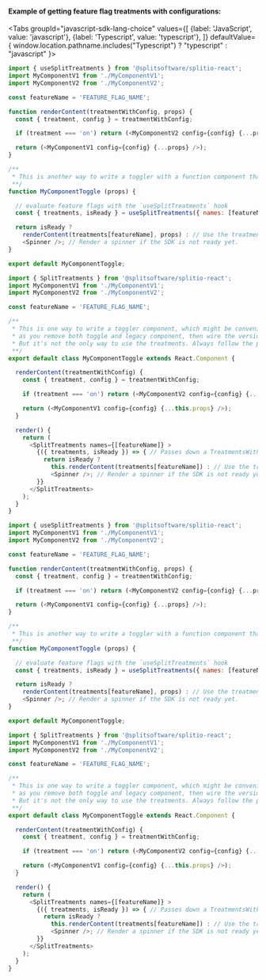 
#### Example of getting feature flag treatments with configurations:

<Tabs
  groupId="javascript-sdk-lang-choice"
  values={[
    {label: 'JavaScript', value: 'javascript'},
    {label: 'Typescript', value: 'typescript'},
  ]} defaultValue={ window.location.pathname.includes("Typescript") ? "typescript" : "javascript" }>
  <TabItem value="javascript">

```javascript title="With useSplitTreatments hook"
import { useSplitTreatments } from '@splitsoftware/splitio-react';
import MyComponentV1 from './MyComponentV1';
import MyComponentV2 from './MyComponentV2';

const featureName = 'FEATURE_FLAG_NAME';

function renderContent(treatmentWithConfig, props) {
  const { treatment, config } = treatmentWithConfig;

  if (treatment === 'on') return (<MyComponentV2 config={config} {...props} />);

  return (<MyComponentV1 config={config} {...props} />);
}

/**
 * This is another way to write a toggler with a function component that uses hooks.
 **/
function MyComponentToggle (props) {

  // evaluate feature flags with the `useSplitTreatments` hook
  const { treatments, isReady } = useSplitTreatments({ names: [featureName] });

  return isReady ?
    renderContent(treatments[featureName], props) : // Use the treatments and configs.
    <Spinner />; // Render a spinner if the SDK is not ready yet.
}

export default MyComponentToggle;
```

```javascript title="With SplitTreatments component (deprecated)"
import { SplitTreatments } from '@splitsoftware/splitio-react';
import MyComponentV1 from './MyComponentV1';
import MyComponentV2 from './MyComponentV2';

const featureName = 'FEATURE_FLAG_NAME';

/**
 * This is one way to write a toggler component, which might be convenient for code cleanup afterwards
 * as you remove both toggle and legacy component, then wire the version you'll keep.
 * But it's not the only way to use the treatments. Always follow the pattern that works best for you!
 **/
export default class MyComponentToggle extends React.Component {

  renderContent(treatmentWithConfig) {
    const { treatment, config } = treatmentWithConfig;

    if (treatment === 'on') return (<MyComponentV2 config={config} {...this.props} />);

    return (<MyComponentV1 config={config} {...this.props} />);
  }

  render() {
    return (
      <SplitTreatments names={[featureName]} >
        {({ treatments, isReady }) => { // Passes down a TreatmentsWithConfig object and SplitContext properties like the boolean `isReady` flag.
          return isReady ?
            this.renderContent(treatments[featureName]) : // Use the treatments and configs.
            <Spinner />; // Render a spinner if the SDK is not ready yet. You can do what you want with this boolean.
        }}
      </SplitTreatments>
    );
  }
}
```

  </TabItem>
  <TabItem value="typescript">

```javascript title="With useSplitTreatments hook"
import { useSplitTreatments } from '@splitsoftware/splitio-react';
import MyComponentV1 from './MyComponentV1';
import MyComponentV2 from './MyComponentV2';

const featureName = 'FEATURE_FLAG_NAME';

function renderContent(treatmentWithConfig, props) {
  const { treatment, config } = treatmentWithConfig;

  if (treatment === 'on') return (<MyComponentV2 config={config} {...props} />);

  return (<MyComponentV1 config={config} {...props} />);
}

/**
 * This is another way to write a toggler with a function component that uses hooks.
 **/
function MyComponentToggle (props) {

  // evaluate feature flags with the `useSplitTreatments` hook
  const { treatments, isReady } = useSplitTreatments({ names: [featureName] });

  return isReady ?
    renderContent(treatments[featureName], props) : // Use the treatments and configs.
    <Spinner />; // Render a spinner if the SDK is not ready yet.
}

export default MyComponentToggle;
```

```javascript title="With SplitTreatments component (deprecated)"
import { SplitTreatments } from '@splitsoftware/splitio-react';
import MyComponentV1 from './MyComponentV1';
import MyComponentV2 from './MyComponentV2';

const featureName = 'FEATURE_FLAG_NAME';

/**
 * This is one way to write a toggler component, which might be convenient for code cleanup afterwards
 * as you remove both toggle and legacy component, then wire the version you'll keep.
 * But it's not the only way to use the treatments. Always follow the pattern that works best for you!
 **/
export default class MyComponentToggle extends React.Component {

  renderContent(treatmentWithConfig) {
    const { treatment, config } = treatmentWithConfig;

    if (treatment === 'on') return (<MyComponentV2 config={config} {...this.props} />);

    return (<MyComponentV1 config={config} {...this.props} />);
  }

  render() {
    return (
      <SplitTreatments names={[featureName]} >
        {({ treatments, isReady }) => { // Passes down a TreatmentsWithConfig object and SplitContext properties like the boolean `isReady` flag.
          return isReady ?
            this.renderContent(treatments[featureName]) : // Use the treatments and configs.
            <Spinner />; // Render a spinner if the SDK is not ready yet. You can do what you want with this boolean.
        }}
      </SplitTreatments>
    );
  }
}
```

  </TabItem>
</Tabs>